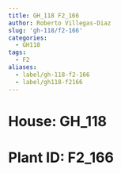 ```yaml
---
title: GH_118 F2_166
author: Roberto Villegas-Diaz
slug: 'gh-118/f2-166'
categories:
  - GH118
tags:
  - F2
aliases:
  - label/gh-118-f2-166
  - label/gh118-f2166
---
```


# **House**: GH_118
# **Plant ID**: F2_166
